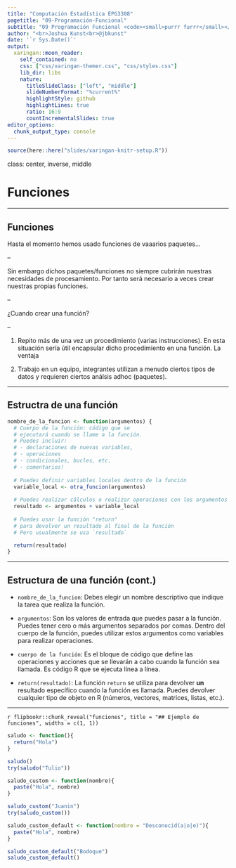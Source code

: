 ```yaml
---
title: "Computación Estadística EPG3308"
pagetitle: "09-Programación-Funcional"
subtitle: "09 Programación Funcional <code><small>purrr furrr</small></code>"
author: "<br>Joshua Kunst<br>@jbkunst"
date: '`r Sys.Date()`'
output:
  xaringan::moon_reader:
    self_contained: no
    css: ["css/xaringan-themer.css", "css/styles.css"]
    lib_dir: libs    
    nature:
      titleSlideClass: ["left", "middle"]
      slideNumberFormat: "%current%"
      highlightStyle: github
      highlightLines: true
      ratio: 16:9
      countIncrementalSlides: true
editor_options: 
  chunk_output_type: console
---
```


```r
source(here::here("slides/xaringan-knitr-setup.R"))
```

class: center, inverse, middle

# Funciones

---

## Funciones

Hasta el momento hemos usado funciones de vaaarios paquetes...

--

Sin embargo dichos paquetes/funciones no siempre cubrirán nuestras necesidades
de procesamiento. Por tanto será necesario a veces crear nuestras propias funciones.

--

¿Cuando crear una función? 

--

1. Repito más de una vez un procedimiento (varias instrucciones). En esta situación sería útil
encapsular dicho procedimiento en una función. La ventaja

1. Trabajo en un equipo, integrantes utilizan a menudo ciertos tipos de datos 
y requieren ciertos análsis adhoc (paquetes).


---

## Estructra de una función

```r
nombre_de_la_funcion <- function(argumentos) {
  # Cuerpo de la función: código que se 
  # ejecutará cuando se llame a la función.
  # Puedes incluir: 
  # - declaraciones de nuevas variables, 
  # - operaciones
  # - condicionales, bucles, etc.
  # - comentarios!
  
  # Puedes definir variables locales dentro de la función
  variable_local <- otra_funcion(argumentos)
  
  # Puedes realizar cálculos o realizar operaciones con los argumentos de la función
  resultado <- argumentos + variable_local
  
  # Puedes usar la función "return" 
  # para devolver un resultado al final de la función
  # Pero usualmente se usa `resultado`

  return(resultado)
}
```

---

## Estructura de una función (cont.)

- `nombre_de_la_funcion`: Debes elegir un nombre descriptivo que indique la tarea que realiza la función.

- `argumentos`: Son los valores de entrada que puedes pasar a la función. Puedes tener cero o más argumentos separados por comas. Dentro del cuerpo de la función, puedes utilizar estos argumentos como variables para realizar operaciones.

- `cuerpo de la función`: Es el bloque de código que define las operaciones y acciones que se llevarán a cabo cuando la función sea llamada. Es código R que se ejecuta línea a línea.

- `return(resultado)`: La función `return` se utiliza para devolver **un** resultado específico cuando la función es llamada. Puedes devolver cualquier tipo de objeto en R (números, vectores, matrices, listas, etc.).


---

`r flipbookr::chunk_reveal("funciones", title = "## Ejemplo de funciones", widths = c(1, 1))`

```r
saludo <- function(){
  return("Hola")
}

saludo() 
try(saludo("Tulio"))

saludo_custom <- function(nombre){
  paste("Hola", nombre)
}

saludo_custom("Juanin") 
try(saludo_custom())

saludo_custom_default <- function(nombre = "Desconocid(a|o|e)"){
  paste("Hola", nombre)
}

saludo_custom_default("Bodoque")
saludo_custom_default()
```




